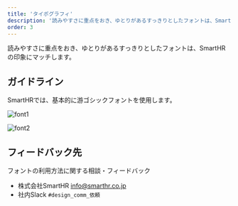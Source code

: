 ```yaml
---
title: 'タイポグラフィ'
description: '読みやすさに重点をおき、ゆとりがあるすっきりとしたフォントは、SmartHRの印象にマッチします。'
order: 3
---
```

読みやすさに重点をおき、ゆとりがあるすっきりとしたフォントは、SmartHRの印象にマッチします。

## ガイドライン

SmartHRでは、基本的に游ゴシックフォントを使用します。

![font1](./images/font_1.png)

![font2](./images/font_2.png)

## フィードバック先
フォントの利用方法に関する相談・フィードバック

- 株式会社SmartHR info@smarthr.co.jp
- 社内Slack `#design_comm_依頼`

